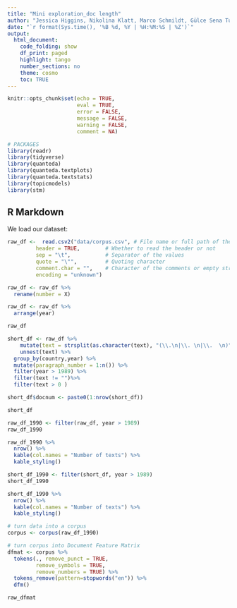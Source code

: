 ```yaml
---
title: "Mini exploration_doc length"
author: "Jessica Higgins, Nikolina Klatt, Marco Schmildt, Gülce Sena Tuncer"
date: "`r format(Sys.time(), '%B %d, %Y | %H:%M:%S | %Z')`"
output:
  html_document:
    code_folding: show
    df_print: paged
    highlight: tango
    number_sections: no
    theme: cosmo
    toc: TRUE
---
```


```r

knitr::opts_chunk$set(echo = TRUE,
                      eval = TRUE,
                      error = FALSE,
                      message = FALSE,
                      warning = FALSE,
                      comment = NA)
```

```r
# PACKAGES
library(readr)
library(tidyverse)
library(quanteda)
library(quanteda.textplots)
library(quanteda.textstats)
library(topicmodels)
library(stm)

```

## R Markdown

We load our dataset:

```r
raw_df <-  read.csv2("data/corpus.csv", # File name or full path of the file
         header = TRUE,        # Whether to read the header or not
         sep = "\t",           # Separator of the values
         quote = "\"",         # Quoting character
         comment.char = "",    # Character of the comments or empty string 
         encoding = "unknown")

raw_df <- raw_df %>% 
  rename(number = X) 

raw_df <- raw_df %>% 
  arrange(year)

raw_df

```


```r
short_df <- raw_df %>% 
    mutate(text = strsplit(as.character(text), "(\\.\n|\\. \n|\\.  \n)")) %>% 
    unnest(text) %>% 
  group_by(country,year) %>% 
  mutate(paragraph_number = 1:n()) %>%
  filter(year > 1989) %>% 
  filter(text != "")%>%
  filter(text > 0 )

short_df$docnum <- paste0(1:nrow(short_df))

short_df

```


```r
raw_df_1990 <- filter(raw_df, year > 1989)
raw_df_1990

raw_df_1990 %>% 
  nrow() %>% 
  kable(col.names = "Number of texts") %>% 
  kable_styling()

short_df_1990 <- filter(short_df, year > 1989)
short_df_1990

short_df_1990 %>% 
  nrow() %>% 
  kable(col.names = "Number of texts") %>% 
  kable_styling()

```

```r
# turn data into a corpus
corpus <- corpus(raw_df_1990)

# turn corpus into Document Feature Matrix
dfmat <- corpus %>% 
  tokens(., remove_punct = TRUE,
         remove_symbols = TRUE,
         remove_numbers = TRUE) %>%
  tokens_remove(pattern=stopwords("en")) %>% 
  dfm()

raw_dfmat
```